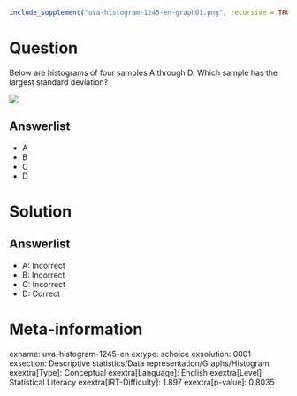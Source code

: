 ```r
include_supplement("uva-histogram-1245-en-graph01.png", recursive = TRUE)
```

Question
========

Below are histograms of four samples A through D. Which sample has the largest standard deviation?

![](uva-histogram-1245-en-graph01.png)

Answerlist
----------

* A
* B
* C
* D

Solution
========

Answerlist
----------

* A: Incorrect
* B: Incorrect
* C: Incorrect
* D: Correct

Meta-information
================
exname: uva-histogram-1245-en
extype: schoice
exsolution: 0001
exsection: Descriptive statistics/Data representation/Graphs/Histogram
exextra[Type]: Conceptual
exextra[Language]: English
exextra[Level]: Statistical Literacy
exextra[IRT-Difficulty]: 1.897
exextra[p-value]: 0.8035
